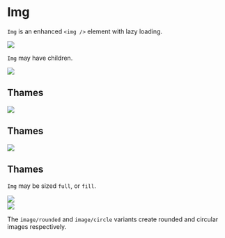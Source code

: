 
<Meta title="Img" component={Img} />

# Img

`Img` is an enhanced `<img />` element with lazy loading.

<Preview>
  <Story name="img">
    <Img
      src="/static/thames.jpg"
      preview={thamesPreview}
    />
  </Story>
</Preview>

`Img` may have children.

<Preview>
  <Story name="img children">
    <div>
      <Img
        src="/static/thames.jpg"
        preview={thamesPreview}
      >
        <Container padded>
          <h2>Thames</h2>
        </Container>
      </Img>
      <Img
        src="/static/thames.jpg"
        preview={thamesPreview}
        dark
      >
        <Container padded>
          <h2>Thames</h2>
        </Container>
      </Img>
      <Img
        src="/static/thames.jpg"
        preview={thamesPreview}
        light
      >
        <Container padded>
          <h2>Thames</h2>
        </Container>
      </Img>
    </div>
  </Story>
</Preview>

`Img` may be sized `full`, or `fill`.

<Preview>
  <Story name="img size">
    <div>
      <Img
        src="/static/thames.jpg"
        preview={thamesPreview}
        size="full"
      />
      <div style={{height: '256px'}}>
        <Img
          src="/static/thames.jpg"
          preview={thamesPreview}
          size="fill"
        />
      </div>
    </div>
  </Story>
</Preview>

The `image/rounded` and `image/circle` variants create rounded and circular
images respectively.

<Preview>
  <Story name="img variants">
    <div>
      <ImgRounded
        src="/static/thames.jpg"
        preview={thamesPreview}
      />
      <div style={{width: '256px', height: '256px'}}>
        <ImgCircle
          src="/static/thames.jpg"
          preview={thamesPreview}
          size="fill"
        />
      </div>
    </div>
  </Story>
</Preview>
